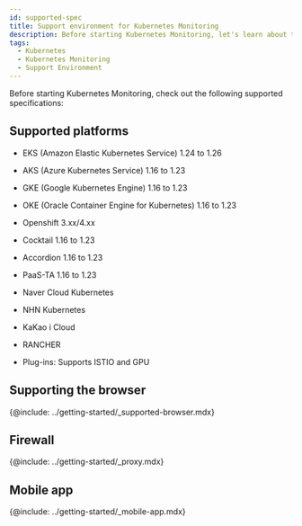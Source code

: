 ```yaml
---
id: supported-spec
title: Support environment for Kubernetes Monitoring
description: Before starting Kubernetes Monitoring, let's learn about the support environment.
tags:
  - Kubernetes
  - Kubernetes Monitoring
  - Support Environment
---
```


Before starting Kubernetes Monitoring, check out the following supported specifications:

## Supported platforms

-   EKS (Amazon Elastic Kubernetes Service) 1.24 to 1.26

-   AKS (Azure Kubernetes Service) 1.16 to 1.23

-   GKE (Google Kubernetes Engine) 1.16 to 1.23

-   OKE (Oracle Container Engine for Kubernetes) 1.16 to 1.23

-   Openshift 3.xx/4.xx

-   Cocktail 1.16 to 1.23

-   Accordion 1.16 to 1.23

-   PaaS-TA 1.16 to 1.23

-   Naver Cloud Kubernetes

-   NHN Kubernetes

-   KaKao i Cloud

-   RANCHER

-   Plug-ins: Supports ISTIO and GPU

## Supporting the browser

{@include: ../getting-started/_supported-browser.mdx}  

## Firewall

{@include: ../getting-started/_proxy.mdx}

## Mobile app

{@include: ../getting-started/_mobile-app.mdx} 
